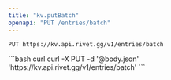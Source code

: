 ```yaml
---
title: "kv.putBatch"
openapi: "PUT /entries/batch"
---
```


```
PUT https://kv.api.rivet.gg/v1/entries/batch
```


<RequestExample>
```bash curl
curl -X PUT -d '@body.json' 'https://kv.api.rivet.gg/v1/entries/batch'
```
</RequestExample>
